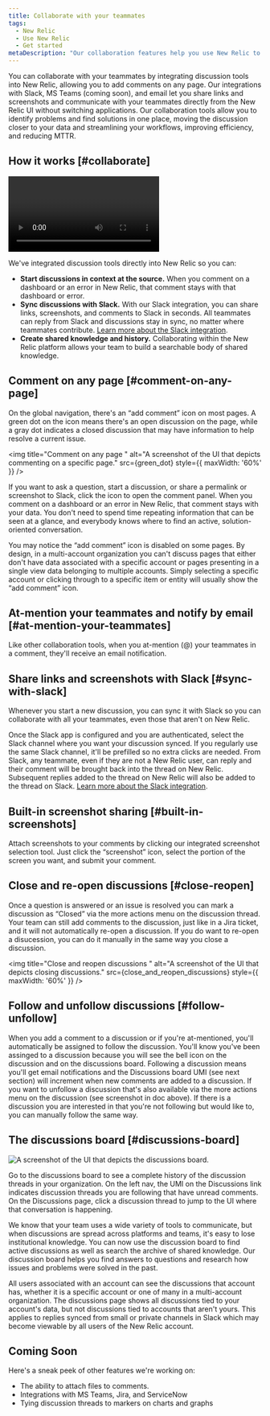 ```yaml
---
title: Collaborate with your teammates
tags:
  - New Relic 
  - Use New Relic
  - Get started
metaDescription: "Our collaboration features help you use New Relic to solve problems together"
---
```





You can collaborate with your teammates by integrating discussion tools into New Relic, allowing you to add comments on any page. Our integrations with Slack, MS Teams (coming soon), and email let you share links and screenshots and communicate with your teammates directly from the New Relic UI without switching applications. Our collaboration tools allow you to identify problems and find solutions in one place, moving the discussion closer to your data and streamlining your workflows, improving efficiency, and reducing MTTR.

## How it works [#collaborate]

<Video
 type="wistia"
 id="m4b6y854wi"
/>

We've integrated discussion tools directly into New Relic so you can: 

* **Start discussions in context at the source.** When you comment on a dashboard or an error in New Relic, that comment stays with that dashboard or error.
* **Sync discussions with Slack.**  With our Slack integration, you can share links, screenshots, and comments to Slack in seconds. All teammates can reply from Slack and discussions stay in sync, no matter where teammates contribute. [Learn more about the Slack integration](/docs/new-relic-solutions/new-relic-one/ui-data/collaborate/collaboration-slack-integration).
* **Create shared knowledge and history.** Collaborating within the New Relic platform allows your team to build a searchable body of shared knowledge.
## Comment on any page [#comment-on-any-page]

On the global navigation, there's an “add comment” icon on most pages. A green dot on the icon means there's an open discussion on the page, while a gray dot indicates a closed discussion that may have information to help resolve a current issue. 

<img
  title="Comment on any page "
  alt="A screenshot of the UI that depicts commenting on a specific page."
  src={green_dot}
  style={{ maxWidth: '60%' }}
/>

If you want to ask a question, start a discussion, or share a permalink or screenshot to Slack, click the icon to open the comment panel. When you comment on a dashboard or an error in New Relic, that comment stays with your data. You don't need to spend time repeating information that can be seen at a glance, and everybody knows where to find an active, solution-oriented conversation.

You may notice the “add comment” icon is disabled on some pages. By design, in a multi-account organization you can't discuss pages that either don't have data associated with a specific account or pages presenting in a single view data belonging to multiple accounts. Simply selecting a specific account or clicking through to a specific item or entity will usually show the “add comment” icon.

## At-mention your teammates and notify by email [#at-mention-your-teammates]

Like other collaboration tools, when you at-mention (@) your teammates in a comment, they'll receive an email notification. 

## Share links and screenshots with Slack [#sync-with-slack]

Whenever you start a new discussion, you can sync it with Slack so you can collaborate with all your teammates, even those that aren't on New Relic.

Once the Slack app is configured and you are authenticated, select the Slack channel where you want your discussion synced. If you regularly use the same Slack channel, it'll be prefilled so no extra clicks are needed. From Slack, any teammate, even if they are not a New Relic user, can reply and their comment will be brought back into the thread on New Relic. Subsequent replies added to the thread on New Relic will also be added to the thread on Slack. [Learn more about the Slack integration](/docs/new-relic-solutions/new-relic-one/ui-data/collaborate/collaboration-slack-integration).

## Built-in screenshot sharing [#built-in-screenshots]

Attach screenshots to your comments by clicking our integrated screenshot selection tool. Just click the “screenshot” icon, select the portion of the screen you want, and submit your comment. 

## Close and re-open discussions [#close-reopen]

Once a question is answered or an issue is resolved you can mark a discussion as “Closed” via the more actions menu on the discussion thread. Your team can still add comments to the discussion, just like in a Jira ticket, and it will not automatically re-open a discussion. If you do want to re-open a disucession, you can do it manually in the same way you close a discussion.

<img
  title="Close and reopen discussions "
  alt="A screenshot of the UI that depicts closing discussions."
  src={close_and_reopen_discussions}
  style={{ maxWidth: '60%' }}
/>

## Follow and unfollow discussions [#follow-unfollow]

When you add a comment to a discussion or if you're at-mentioned, you'll automatically be assigned to follow the discussion. You'll know you've been assinged to a discussion because you will see the bell icon on the discussion and on the discussions board. Following a discussion means you'll get email notifications and the Discussions board UMI (see next section) will increment when new comments are added to a discussion. If you want to unfollow a discussion that's also available via the more actions menu on the discussion (see screenshot in doc above).  If there is a discussion you are interested in that you're not following but would like to, you can manually follow the same way. 

## The discussions board [#discussions-board]

<img
  title="Discussions board"
  alt="A screenshot of the UI that depicts the discussions board."
  src={collaboration_discussion_board_new}
/>

Go to the discussions board to see a complete history of the discussion threads in your organization. On the left nav, the UMI on the Discussions link indicates discussion threads you are following that have unread comments. On the Discussions page, click a discussion thread to jump to the UI where that conversation is happening.

We know that your team uses a wide variety of tools to communicate, but when discussions are spread across platforms and teams, it's easy to lose institutional knowledge. You can now use the discussion board to find active discussions as well as search the archive of shared knowledge. Our discussion board helps you find answers to questions and research how issues and problems were solved in the past.

All users associated with an account can see the discussions that account has, whether it is a specific account or one of many in a multi-account organization. The discussions page shows all discussions tied to your account's data, but not discussions tied to accounts that aren't yours. This applies to replies synced from small or private channels in Slack which may become viewable by all users of the New Relic account.

## Coming Soon

Here's a sneak peek of other features we're working on:
* The ability to attach files to comments.
* Integrations with MS Teams, Jira, and ServiceNow
* Tying discussion threads to markers on charts and graphs
